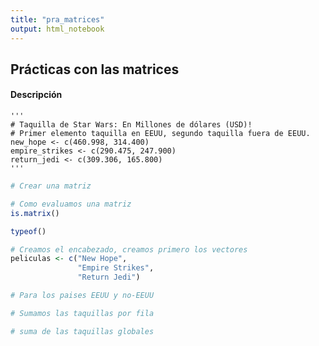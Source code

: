 ```yaml
---
title: "pra_matrices"
output: html_notebook
---
```


## Prácticas con las matrices

#### Descripción

```
'''
# Taquilla de Star Wars: En Millones de dólares (USD)!
# Primer elemento taquilla en EEUU, segundo taquilla fuera de EEUU.
new_hope <- c(460.998, 314.400)
empire_strikes <- c(290.475, 247.900)
return_jedi <- c(309.306, 165.800)
'''
```

```r
# Crear una matriz
```




```r
# Como evaluamos una matriz
is.matrix()
```


```r
typeof()
```


```r
# Creamos el encabezado, creamos primero los vectores
peliculas <- c("New Hope",
               "Empire Strikes",
               "Return Jedi")

# Para los paises EEUU y no-EEUU

```



```r
# Sumamos las taquillas por fila

```



```r
# suma de las taquillas globales
```



